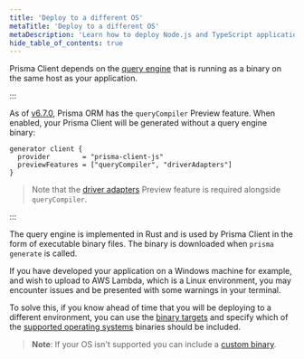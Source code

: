 ```yaml
---
title: 'Deploy to a different OS'
metaTitle: 'Deploy to a different OS'
metaDescription: 'Learn how to deploy Node.js and TypeScript applications that are using Prisma Client to a different operating system.'
hide_table_of_contents: true
---
```


Prisma Client depends on the [query engine](/orm/more/under-the-hood/engines) that is running as a binary on the same host as your application.

:::

As of [v6.7.0](https://github.com/prisma/prisma/releases/tag/6.7.0), Prisma ORM has the `queryCompiler` Preview feature. When enabled, your Prisma Client will be generated without a query engine binary:

```prisma
generator client {
  provider        = "prisma-client-js"
  previewFeatures = ["queryCompiler", "driverAdapters"] 
}
```

> Note that the [driver adapters](/orm/overview/databases/database-drivers#driver-adapters) Preview feature is required alongside `queryCompiler`.

:::


The query engine is implemented in Rust and is used by Prisma Client in the form of executable binary files. The binary is downloaded when `prisma generate` is called.

If you have developed your application on a Windows machine for example, and wish to upload to AWS Lambda, which is a Linux environment, you may encounter issues and be presented with some warnings in your terminal.

To solve this, if you know ahead of time that you will be deploying to a different environment, you can use the [binary targets](/orm/prisma-schema/overview/generators#binary-targets) and specify which of the [supported operating systems](/orm/reference/prisma-schema-reference#binarytargets-options) binaries should be included.

> **Note**: If your OS isn't supported you can include a [custom binary](/orm/more/under-the-hood/engines#using-custom-engine-libraries-or-binaries).
